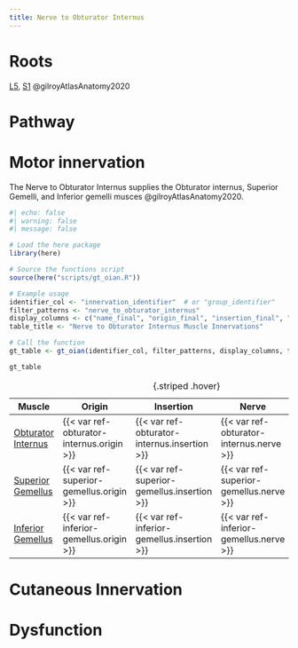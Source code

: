 ```yaml
---
title: Nerve to Obturator Internus
---
```



# Roots

[L5]({{< var ref-nerve-root.l5 >}}), [S1]({{< var ref-nerve-root.s1 >}}) @gilroyAtlasAnatomy2020

# Pathway



# Motor innervation

The Nerve to Obturator Internus supplies the Obturator internus, Superior Gemelli, and Inferior gemelli musces @gilroyAtlasAnatomy2020.

```r
#| echo: false
#| warning: false
#| message: false

# Load the here package
library(here)

# Source the functions script
source(here("scripts/gt_oian.R"))

# Example usage
identifier_col <- "innervation_identifier"  # or "group_identifier"
filter_patterns <- "nerve_to_obturator_internus"
display_columns <- c("name_final", "origin_final", "insertion_final", "innervation_final", "action_final")
table_title <- "Nerve to Obturator Internus Muscle Innervations"

# Call the function
gt_table <- gt_oian(identifier_col, filter_patterns, display_columns, table_title)

gt_table
```

| Muscle  | Origin | Insertion | Nerve | Action |
|------|--------|-------|----------|--------|
| [Obturator Internus]({{< var ref-obturator-internus.path >}}) | {{< var ref-obturator-internus.origin >}} | {{< var ref-obturator-internus.insertion >}} | {{< var ref-obturator-internus.nerve >}} | {{< var ref-obturator-internus.action >}} |
| [Superior Gemellus]({{< var ref-superior-gemellus.path >}}) | {{< var ref-superior-gemellus.origin >}} | {{< var ref-superior-gemellus.insertion >}} | {{< var ref-superior-gemellus.nerve >}} | {{< var ref-superior-gemellus.action >}} |
| [Inferior Gemellus]({{< var ref-inferior-gemellus.path >}}) | {{< var ref-inferior-gemellus.origin >}} | {{< var ref-inferior-gemellus.insertion >}} | {{< var ref-inferior-gemellus.nerve >}} | {{< var ref-inferior-gemellus.action >}} |
: {.striped .hover}

# Cutaneous Innervation

# Dysfunction 
